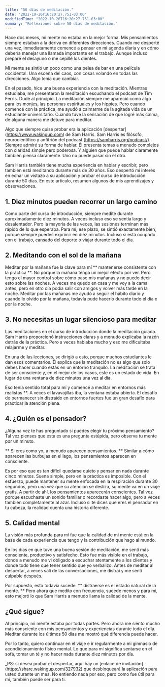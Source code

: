 ```yaml
---
title: "50 días de meditación."
date: "2022-10-26T16:20:27.751-03:00"
modifiedTime: "2022-10-26T16:20:27.751-03:00"
summary: "Reflexiones sobre 50 días de meditación."
---
```


Hace dos meses, mi mente no estaba en la mejor forma. Mis pensamientos siempre estaban a la deriva en diferentes direcciones. Cuando me desperté una vez, inmediatamente comencé a pensar en mi agenda diaria y en cómo debería manejar una llamada importante en el trabajo. Aunque incluso preparé el desayuno o me cepillé los dientes.

Mi mente se sintió un poco como una pelea de bar en una película occidental. Una escena del caos, con cosas volando en todas las direcciones. Algo tenía que cambiar.

En el pasado, hice una buena experiencia con la meditación. Mientras estudiaba, me presentaron la meditación escuchando el podcast de Tim Ferris. Dudé al principio. La meditación siempre me apareció como algo para los monjes, las personas espirituales y los hippies. Pero cuando comencé con la práctica, me ayudó a calmarme de la agitada vida de un estudiante universitario. Cuando tuve la sensación de que logré más calma, de alguna manera me detuve para meditar.

Algo que siempre quise probar era la aplicación [despertar] (https://www.wakingup.com) de Sam Harris. Sam Harris es filósofo, neurocientífico y anfitrión del podcast [https://samharris.org/podcast/). Siempre admiré su forma de hablar. Él presenta temas a menudo complejos con claridad simple pero poderosa. Y alguien que puede hablar claramente también piensa claramente. Uno no puede pasar sin el otro.

Sam Harris también tiene mucha experiencia en hablar y escribir, pero también está meditando durante más de 30 años. Eso despertó mi interés en echar un vistazo a su aplicación y probar el curso de introducción durante 50 días. En este artículo, resumen algunos de mis aprendizajes y observaciones.

## 1. Diez minutos pueden recorrer un largo camino

Como parte del curso de introducción, siempre medité durante aproximadamente diez minutos. A veces incluso eso se sentía largo y desalentador. Pero la mayoría de las veces, las sesiones terminan más rápido de lo que esperaba.
Para mí, ese plazo, se sintió exactamente bien, porque siempre puedes exprimir en diez minutos. Incluso si está ocupado con el trabajo, cansado del deporte o viajar durante todo el día.
## 2. Meditando con el sol de la mañana

Meditar por la mañana fue la clave para mí ** mantenerse consistente con la práctica **. No porque la mañana tenga un mejor efecto por ver. Pero tengo el mayor control sobre cómo paso mis mañanas y no puedo decir esto sobre las noches. A veces me quedo en casa y me voy a la cama antes, pero en otro día podía salir con amigos y volver más tarde en la noche. Meditar por las mañanas me ayudó a seguir el hábito diario y cuando lo olvido por la mañana, todavía pude hacerlo durante todo el día o por la noche.

## 3. No necesitas un lugar silencioso para meditar

Las meditaciones en el curso de introducción donde la meditación guiada. Sam Harris proporcionó instrucciones claras y a menudo explicaba la razón detrás de la práctica. Pero a veces hablaba mucho y eso me dificultaba relajarme y meditar.

En una de las lecciones, se dirigió a esto, porque muchos estudiantes le dan esos comentarios. Él explica que la meditación no es algo que solo debes hacer cuando estás en un entorno tranquilo. La meditación se trata de ser consciente y, en el mejor de los casos, este es un estado de vida. En lugar de una ventana de diez minutos una vez al día.

Eso tenía sentido total para mí y comencé a meditar en entornos más realistas **. A veces el lavavajillas iba, la ventana estaba abierta. El desafío de permanecer sin distraído en entornos fuertes fue un gran desafío para practicar la atención plena.

## 4. ¿Quién es el pensador?

¿Alguna vez te has preguntado si puedes elegir tu próximo pensamiento? Tal vez pienses que esta es una pregunta estúpida, pero observa tu mente por un minuto.

** Si eres como yo, a menudo aparecen pensamientos. ** Similar a cómo aparecen las burbujas en el lago, los pensamientos aparecen en consciente.

Es por eso que es tan difícil quedarse quieto y pensar en nada durante cinco minutos. Suena simple, pero en la práctica es imposible. Con el esfuerzo, puede mantener su mente enfocada en la respiración durante 30 segundos, pero una vez que su atención se desliza, su mente va en un viaje gratis.
A partir de ahí, los pensamientos aparecerán conscientes. Tal vez porque escuchaste un sonido familiar o recordaste hacer algo, pero a veces también completamente al azar. Incluso si te dices que eres el pensador en tu cabeza, la realidad cuenta una historia diferente.

## 5. Calidad mental

La visión más profunda para mí fue que la calidad de mi mente está en la base de cada experiencia que tengo y la contribución que hago al mundo.

En los días en que tuve una buena sesión de meditación, me sentí más consciente, productivo y satisfecho. Esto fue más visible en el trabajo, donde a menudo me vi obligado a escuchar atentamente a los clientes y donde todo tiene que tener sentido que yo verbalizo. Antes de meditar al despertar, a veces salí de las conversaciones, me distraí y me sentí culpable después.

Por supuesto, esto todavía sucede. ** distraerse es el estado natural de la mente. ** Pero ahora que medito con frecuencia, sucede menos y para mí, esto mejoró lo que Sam Harris a menudo llama la calidad de la mente.

## ¿Qué sigue?

Al principio, mi mente estaba por todas partes. Pero ahora me siento mucho más consciente con mis pensamientos y experiencias durante todo el día. Meditar durante los últimos 50 días me mostró qué diferencia puede hacer.

Por lo tanto, quiero continuar en el viaje e ir regularmente a mi gimnasio de acondicionamiento físico mental. Lo que para mí significa sentarse en el sofá, tomar un té y no hacer nada durante diez minutos por día.

_PS: si desea probar el despertar, aquí hay un [enlace de invitación] (https://share.wakingup.com/327932) que desbloqueará la aplicación para usted durante un mes. No entiendo nada por eso, pero como fue útil para mí, también puede ser para ti.